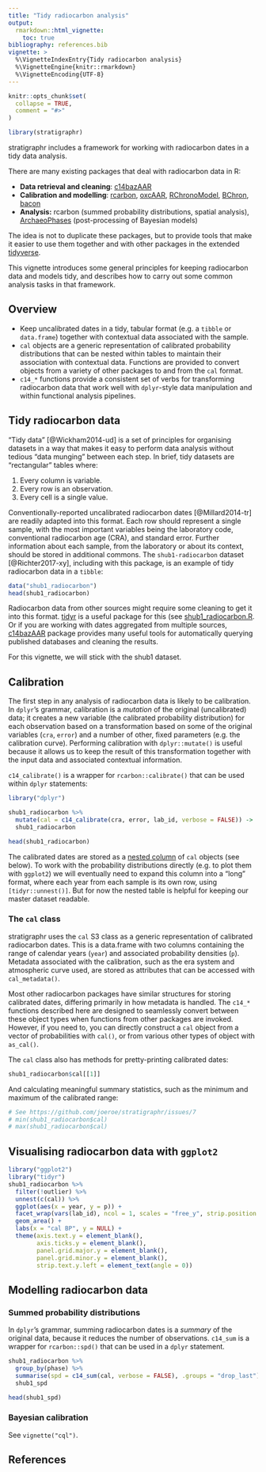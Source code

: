 ```yaml
---
title: "Tidy radiocarbon analysis"
output: 
  rmarkdown::html_vignette:
    toc: true
bibliography: references.bib
vignette: >
  %\VignetteIndexEntry{Tidy radiocarbon analysis}
  %\VignetteEngine{knitr::rmarkdown}
  %\VignetteEncoding{UTF-8}
---
```


```r
knitr::opts_chunk$set(
  collapse = TRUE,
  comment = "#>"
)
```

```r
library(stratigraphr)
```

stratigraphr includes a framework for working with radiocarbon dates in a tidy data analysis.

There are many existing packages that deal with radiocarbon data in R:

* **Data retrieval and cleaning**: [c14bazAAR](https://docs.ropensci.org/c14bazAAR/)
* **Calibration and modelling**: [rcarbon](https://github.com/ahb108/rcarbon), [oxcAAR](https://github.com/ISAAKiel/oxcAAR), [RChronoModel](https://cran.r-project.org/web/packages/RChronoModel/index.html), [BChron](https://andrewcparnell.github.io/Bchron/), [bacon](http://chrono.qub.ac.uk/blaauw/bacon.html)
* **Analysis:** rcarbon (summed probability distributions, spatial analysis), [ArchaeoPhases](https://www.math.sciences.univ-nantes.fr/~philippe/ArchaeoPhases.html) (post-processing of Bayesian models)

The idea is not to duplicate these packages, but to provide tools that make it easier to use them together and with other packages in the extended [tidyverse](https://www.tidyverse.org/).

This vignette introduces some general principles for keeping radiocarbon data and models tidy, and describes how to carry out some common analysis tasks in that framework.

## Overview

* Keep uncalibrated dates in a tidy, tabular format (e.g. a `tibble` or `data.frame`) together with contextual data associated with the sample.
* `cal` objects are a generic representation of calibrated probability distributions that can be nested within tables to maintain their association with contextual data. Functions are provided to convert objects from a variety of other packages to and from the `cal` format.
* `c14_*` functions provide a consistent set of verbs for transforming radiocarbon data that work well with `dplyr`-style data manipulation and within functional analysis pipelines.

## Tidy radiocarbon data

"Tidy data" [@Wickham2014-ud] is a set of principles for organising datasets in a way that makes it easy to perform data analysis without tedious "data munging" between each step.
In brief, tidy datasets are "rectangular" tables where:

1. Every column is variable.
2. Every row is an observation.
3. Every cell is a single value.

Conventionally-reported uncalibrated radiocarbon dates [@Millard2014-tr] are readily adapted into this format.
Each row should represent a single sample, with the most important variables being the laboratory code, conventional radiocarbon age (CRA), and standard error.
Further information about each sample, from the laboratory or about its context, should be stored in additional commons.
The `shub1-radiocarbon` dataset [@Richter2017-xy], including with this package, is an example of tidy radiocarbon data in a `tibble`:

```r
data("shub1_radiocarbon")
head(shub1_radiocarbon)
```

Radiocarbon data from other sources might require some cleaning to get it into this format.
[tidyr](https://tidyr.tidyverse.org/) is a useful package for this (see [shub1_radiocarbon.R](https://github.com/joeroe/stratigraphr/blob/master/data-raw/shub1_radiocarbon.R] for an example of how tidyr was used to clean the Shubayqa 1 dataset).
Or if you are working with dates aggregated from multiple sources, [c14bazAAR](https://docs.ropensci.org/c14bazAAR/) package provides many useful tools for automatically querying published databases and cleaning the results.

For this vignette, we will stick with the shub1 dataset.

## Calibration

The first step in any analysis of radiocarbon data is likely to be calibration.
In `dplyr`'s grammar, calibration is a *mutation* of the original (uncalibrated) data;
it creates a new variable (the calibrated probability distribution) for each observation based on a transformation based on some of the original variables (`cra`, `error`) and a number of other, fixed parameters (e.g. the calibration curve).
Performing calibration with `dplyr::mutate()` is useful because it allows us to keep the result of this transformation together with the input data and associated contextual information.

`c14_calibrate()` is a wrapper for `rcarbon::calibrate()` that can be used within `dplyr` statements:

```r
library("dplyr")

shub1_radiocarbon %>% 
  mutate(cal = c14_calibrate(cra, error, lab_id, verbose = FALSE)) ->
  shub1_radiocarbon

head(shub1_radiocarbon)
```

The calibrated dates are stored as a [nested column](https://tidyr.tidyverse.org/articles/nest.html) of `cal` objects (see below).
To work with the probability distributions directly (e.g. to plot them with `ggplot2`) we will eventually need to expand this column into a "long" format, where each year from each sample is its own row, using `[tidyr::unnest()]`.
But for now the nested table is helpful for keeping our master dataset readable.

### The `cal` class

stratigraphr uses the `cal` S3 class as a generic representation of calibrated radiocarbon dates.
This is a data.frame with two columns containing the range of calendar years (`year`) and associated probability densities (`p`).
Metadata associated with the calibration, such as the era system and atmospheric curve used, are stored as attributes that can be accessed with `cal_metadata()`.

Most other radiocarbon packages have similar structures for storing calibrated dates,
differing primarily in how metadata is handled.
The `c14_*` functions described here are designed to seamlessly convert between these object types when functions from other packages are invoked.
However, if you need to, you can directly construct a `cal` object from a vector of probabilities with `cal()`, or from various other types of object with `as_cal()`.

The `cal` class also has methods for pretty-printing calibrated dates:

```r
shub1_radiocarbon$cal[[1]]
```

And calculating meaningful summary statistics, such as the minimum and maximum of the calibrated range:

```r
# See https://github.com/joeroe/stratigraphr/issues/7
# min(shub1_radiocarbon$cal)
# max(shub1_radiocarbon$cal)
```

## Visualising radiocarbon data with `ggplot2`

```r
library("ggplot2")
library("tidyr")
shub1_radiocarbon %>% 
  filter(!outlier) %>% 
  unnest(c(cal)) %>% 
  ggplot(aes(x = year, y = p)) +
  facet_wrap(vars(lab_id), ncol = 1, scales = "free_y", strip.position = "left") +
  geom_area() +
  labs(x = "cal BP", y = NULL) +
  theme(axis.text.y = element_blank(),
        axis.ticks.y = element_blank(),
        panel.grid.major.y = element_blank(),
        panel.grid.minor.y = element_blank(),
        strip.text.y.left = element_text(angle = 0))
```

## Modelling radiocarbon data

### Summed probability distributions

In `dplyr`'s grammar, summing radiocarbon dates is a *summary* of the original data, because it reduces the number of observations.
`c14_sum` is a wrapper for `rcarbon::spd()` that can be used in a `dplyr` statement.

```r
shub1_radiocarbon %>% 
  group_by(phase) %>% 
  summarise(spd = c14_sum(cal, verbose = FALSE), .groups = "drop_last") ->
  shub1_spd

head(shub1_spd)
```

### Bayesian calibration

See `vignette("cql")`.

## References